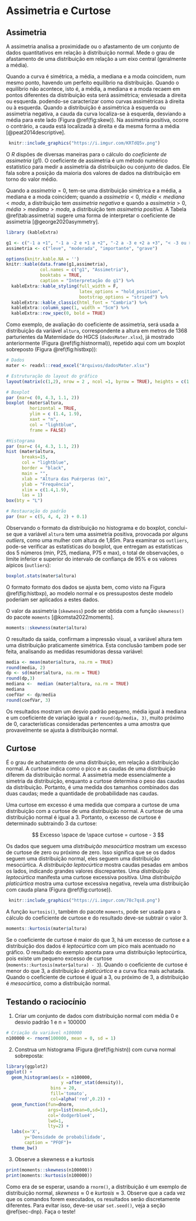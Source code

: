 # Assimetria e Curtose

## Assimetria  

A assimetria analisa a proximidade ou o afastamento de um conjunto de dados quantitativos em relação à distribuição normal. Mede o grau de afastamento de uma distribuição em relação a um eixo central (geralmente a média).   

Quando a curva é simétrica, a média, a mediana e a moda coincidem, num mesmo ponto, havendo um perfeito equilíbrio na distribuição. Quando o equilíbrio não acontece, isto é, a média, a mediana e a moda recaem em pontos diferentes da distribuição esta será assimétrica; enviesada a direita ou esquerda. podendo-se caracterizar como curvas assimétricas à direita ou à esquerda. Quando a distribuição é assimétrica à esquerda ou assimetria negativa, a cauda da curva localiza-se à esquerda, desviando a média para este lado (Figura \@ref(fig:skew)). Na assimetria positiva, ocorre o contrário, a cauda está localizada à direita e da mesma forma a média [@peat2014descriptive].

```r
 knitr::include_graphics("https://i.imgur.com/KRTdQ5v.png")
```

O *R* dispões de diversas maneiras para o cálculo do *coeficiente de assimetria* (*g*1). O coeficiente de assimetria é um método numérico estatístico para medir a assimetria da distribuição ou conjunto de dados. Ele fala sobre a posição da maioria dos valores de dados na distribuição em torno do valor médio.   

Quando a $assimetria = 0$, tem-se uma distribuição simétrica e a média, a mediana e a moda coincidem; quando a ${assimetria} < {0}$, ${média} < {mediana} < {moda}$, a distribuição tem *assimetria negativa* e quando a ${assimetria} > {0}$, ${média} > {mediana} > {moda}$, a distribuição tem *assimetria positiva*. A Tabela \@ref(tab:assimetria) sugere uma forma de interpretar o coeficiente de assimetria [@george2020asymmetry].

```r
library (kableExtra)

g1 <- c("-1 a +1", "-1 a -2 e +1 a +2", "-2 a -3 e +2 a +3", "< -3 ou > +3")
assimetria <- c("leve", "moderada", "importante", "grave")

options(knitr.kable.NA = '')
knitr::kable(data.frame(g1,assimetria),
             col.names = c("g1", "Assimetria"),
             booktabs = TRUE,
             caption = "Interpretação do g1") %>% 
  kableExtra::kable_styling(full_width = F,
                            latex_options = "hold_position",
                            bootstrap_options = "striped") %>% 
  kableExtra::kable_classic(html_font = "Cambria") %>% 
  kableExtra::column_spec(1, width = "5cm") %>% 
  kableExtra::row_spec(0, bold = TRUE)
```

Como exemplo, de avaliação do coeficiente de assimetria, será usada a distribuição da variável `altura`, correspondente a altura em metros de 1368 parturientes da Maternidade do HGCS (`dadosMater.xlsx`), já mostrado anteriormente (Figura \@ref(fig:histnormal)), repetido aqui com um boxplot sobreposto (Figura \@ref(fig:histbxp)):

```r
# Dados
mater <- readxl::read_excel("Arquivos/dadosMater.xlsx")

# Estruturação do layout do gráfico
layout(matrix(c(1,2), nrow = 2 , ncol =1, byrow = TRUE), heights = c(1, 8))

# Boxplot
par (mar=c (0, 4.3, 1.1, 2))
boxplot (mater$altura, 
         horizontal = TRUE, 
         ylim = c (1.4, 1.9), 
         xaxt = "n", 
         col = "lightblue", 
         frame = FALSE)

#Histograma
par (mar=c (4, 4.3, 1.1, 2))
hist (mater$altura, 
      breaks=15,
      col = "lightblue",
      border = "black",
      main = "",
      xlab = "Altura das Puérperas (m)",
      ylab = "Frequência",
      xlim = c(1.4,1.9),
      las = 1)
box(bty = "L")

# Restauração do padrão
par (mar = c(5, 4, 4, 2) + 0.1)
```

Observando o formato da distribuição no histograma e do boxplot, conclui-se que a variável `altura` tem uma assimetria positiva, provocada por alguns *outliers*, como uma mulher com altura de 1,85m. Para examinar os `outliers`, pode-se verificar as estatísticas do boxplot, que entregam as estatísticas dos 5 números (min, P25, mediana, P75 e max), o total de observações, o limite inferior e superior do intervalo de confiança de 95% e os valores aípicos (`outliers`):

```r
boxplot.stats(mater$altura)
```

O formato formato dos dados se ajusta bem, como visto na Figura \@ref(fig:histbxp), ao modelo normal e os pressupostos deste modelo poderiam ser aplicados a estes dados.  

O valor da assimetria (`skewness`) pode ser obtida com a função `skewness()` do pacote `moments` [@komsta2022moments].

```r
moments::skewness(mater$altura)
```

O resultado da saída, confirmam a impressão visual, a variável altura tem uma distribuição praticamente simétrica. Esta conclusão tambem pode ser feita, analisando as medidas resumidoras dessa variável:

```r
media <- mean(mater$altura, na.rm = TRUE)
round(media, 2)
dp <- sd(mater$altura, na.rm = TRUE)
round(dp,3)
mediana <-  median (mater$altura, na.rm = TRUE)
mediana
coefVar <- dp/media
round(coefVar, 3)
```

Os resultados mostram um desvio padrão  pequeno, média igual à mediana e um coeficiente de variação igual a `r round(dp/media, 3)`, muito próximo de 0, características consideradas pertencentes a uma amostra que provavelmente se ajusta à distribuição normal.  

## Curtose  

É o grau de achatamento de uma distribuição, em relação a distribuição normal. A curtose indica como o pico e as caudas de uma distribuição diferem da distribuição normal. A assimetria mede essencialmente a simetria da distribuição, enquanto a curtose determina o peso das caudas da distribuição. Portanto, é uma medida dos tamanhos combinados das duas caudas; mede a quantidade de probabilidade nas caudas.  

Uma curtose em excesso é uma medida que compara a curtose de uma distribuição com a curtose de uma distribuição normal. A curtose de uma distribuição normal é igual a 3. Portanto, o excesso de curtose é determinado subtraindo 3 da curtose:

$$
Excesso \space de \space curtose = curtose - 3
$$

Os dados que seguem uma *distribuição mesocúrtica* mostram um excesso de curtose de zero ou próximo de zero. Isso significa que se os dados seguem uma distribuição normal, eles seguem uma distribuição mesocúrtica. A *distribuição leptocúrtica* mostra caudas pesadas em ambos os lados, indicando grandes valores discrepantes. Uma *distribuição leptocúrtica* manifesta uma curtose excessiva positiva. Uma *distribuição platicúrtica* mostra uma curtose excessiva negativa, revela uma distribuição com cauda plana (Figura \@ref(fig:curtose)).

```r
 knitr::include_graphics("https://i.imgur.com/78c7qs8.png")
```

A função `kurtosis()`, também do pacote `moments`, pode ser usada para o cálculo do coeficiente de curtose e do resultado deve-se subtrair o valor 3.

```r
moments::kurtosis(mater$altura)
```

Se o coeficiente de curtose é maior do que 3, há um excesso de curtose e a distribuição dos dados é *leptocúrtica* com um pico mais acentuado no gráfico. O resultado do exemplo aponta para uma distribuição leptocúrtica, pois existe um pequeno excesso de curtose (`moments::kurtosis(mater$altura) - 3`). Quando o coeficiente de curtose é menor do que 3, a distribuição é *platicúrtica* e a curva fica mais achatada. Quando o coeficiente de curtose é igual a 3, ou próximo de 3, a distribuição é *mesocúrtica*, como a distribuição normal.

## Testando o raciocínio  

1. Criar um conjunto de dados com distribuição normal com média 0 e desvio padrão 1 e n = 100000

```r
# Criação da variável n100000
n100000 <- rnorm(100000, mean = 0, sd = 1)
```

2. Construa um histograma (Figura \@ref(fig:histn)) com curva normal sobreposta:

```r
library(ggplot2)
ggplot() +
  geom_histogram(aes(x = n100000,
                     y =after_stat(density)), 
                 bins = 20,
                 fill='tomato',
                 col=alpha('red',0.2)) + 
  geom_function(fun=dnorm,
                args=list(mean=0,sd=1), 
                col='dodgerblue4',
                lwd=1,
                lty=2) + 
  labs(x='X',    
       y='Densidade de probabilidade',
       caption = "PFOF")+
  theme_bw() 
```

3. Observe a skewness e a kurtosis

```r
print(moments::skewness(n100000))
print(moments::kurtosis(n100000))
```

Como era de se esperar, usando a `rnorm()`, a distribuição é um exemplo de distribuição normal, $skewness \approx 0$ e $kurtosis \approx 3$. Observe que a cada vez que os comandos forem executados, os resultados serão discretamente diferentes. Para evitar isso, deve-se usar `set.seed()`, veja a seção \@ref(sec-dnp). Faça o teste!